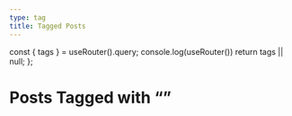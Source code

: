 ```yaml
---
type: tag
title: Tagged Posts
---
```



  const { tags } = useRouter().query;
  console.log(useRouter())
  return tags || null;
};

# Posts Tagged with “<TagName/>”
